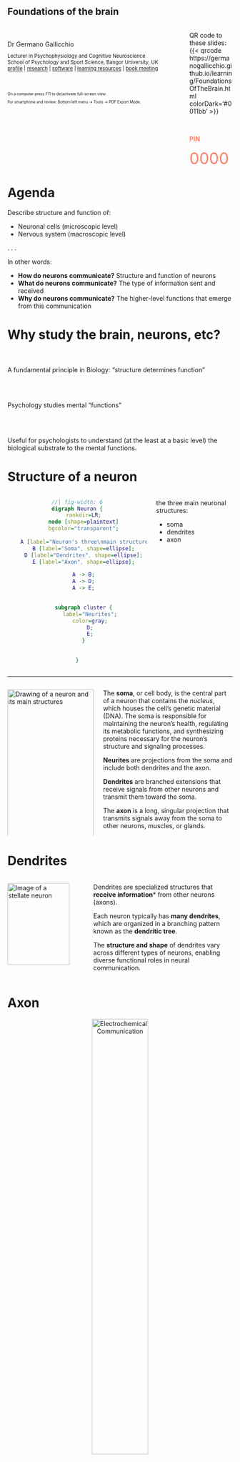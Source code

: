 ## Foundations of the brain {.nostretch .center}


::::{.columns}
:::{.column width=80%}

<br><br>
Dr Germano Gallicchio <br>
<div style="font-size:0.8em">
Lecturer in Psychophysiology and Cognitive Neuroscience <br>
School of Psychology and Sport Science, Bangor University, UK <br>
[profile](https://www.bangor.ac.uk/staff/spss/germano-gallicchio-530785/en) | [research](https://scholar.google.com/citations?user=i3h3GbMAAAAJ&hl=en) | [software](https://github.com/GermanoGallicchio) | [learning resources](https://germanogallicchio.github.io/learning/) | [book meeting](https://outlook.office.com/book/SHESStaffTutorialandDropInHours@bangoroffice365.onmicrosoft.com/?login_hint)
</div>

<br>

<div style="font-size:0.6em">
On a computer press F11 to de/activate full-screen view.

For smartphone and review: Bottom left menu → Tools → PDF Export Mode.
</div>

:::

:::{.column width=20%}
QR code to<br>these slides:
{{< qrcode https://germanogallicchio.github.io/learning/FoundationsOfTheBrain.html colorDark='#0011bb' >}}

<br>

<span class="pulse" style="font-weight: bold; color: rgba(255,40,0,0.6);">PIN</span>

<div contenteditable="true" style="
    min-height: 0;
    padding: 0;
    font-size: 2.5em;
    color: rgba(255,40,0,0.6)
">0000</div>

:::

::::

<style>
.pulse {
  animation: pulse 2s ease-in-out infinite;
}

@keyframes pulse {
  0%, 100% { opacity: 1; }
  50% { opacity: 0.3; }
}
</style>


# Agenda

Describe structure and function of:

- Neuronal cells (microscopic level)
- Nervous system (macroscopic level)

. . . 

In other words:

- **How do neurons communicate?** Structure and function of neurons
- **What do neurons communicate?** The type of information sent and received
- **Why do neurons communicate?** The higher-level functions that emerge from this communication


# Why study the brain, neurons, etc?

<br><br>
[A fundamental principle in Biology: "structure determines function"]{.fragment}

<br><br>

[Psychology studies mental "functions"]{.fragment}

<br><br>

[Useful for psychologists to understand (at the least at a basic level) the biological substrate to the mental functions.]{.fragment}


# Structure of a neuron

::::{.columns}
:::{.column}
<div style="text-align: center;">
```dot
//| fig-width: 6
digraph Neuron {
    rankdir=LR;
    node [shape=plaintext]
    bgcolor="transparent";
    
    A [label="Neuron's three\nmain structures", shape=box];
    B [label="Soma", shape=ellipse];
    D [label="Dendrites", shape=ellipse];
    E [label="Axon", shape=ellipse];

    A -> B;
    A -> D;
    A -> E;
    

    subgraph cluster {
        label="Neurites";
        color=gray;
        D;
        E;
    }

    
}
```
</div>
:::

:::{.column}
the three main neuronal structures:

- soma
- dendrites
- axon
:::
::::

---

:::: {.columns}


::: {.column width=40%}
<img 
    src="https://upload.wikimedia.org/wikipedia/commons/e/e3/Dendrite_%28PSF%29.svg"
    alt="Drawing of a neuron and its main structures"
    width="100%"
/>
:::

::: {.column width=60%}

::: {.fragment}
The **soma**, or cell body, is the central part of a neuron that contains the _nucleus_, which houses the cell's genetic material (DNA). The soma is responsible for maintaining the neuron's health, regulating its metabolic functions, and synthesizing proteins necessary for the neuron's structure and signaling processes.
:::

::: {.fragment}
**Neurites** are projections from the soma and include both dendrites and the axon.
:::

::: {.fragment}
**Dendrites** are branched extensions that receive signals from other neurons and transmit them toward the soma.
:::

::: {.fragment}
The **axon** is a long, singular projection that transmits signals away from the soma to other neurons, muscles, or glands.
:::

:::

::::


# Dendrites

:::: {.columns}
::: {.column}

<img 
    src="https://upload.wikimedia.org/wikipedia/commons/e/e0/A_spiny_stellate_neuron.png"
    alt="Image of a stellate neuron"
    width="90%"
/>

::: aside
Image of a stellate neuron, so called because of the shape of the dendrites
:::

:::


::: {.column}
::: {.fragment}
Dendrites are specialized structures that **receive information*** from other neurons (axons). 
:::

::: {.fragment}
Each neuron typically has **many dendrites**, which are organized in a branching pattern known as the **dendritic tree**. 
:::

::: {.fragment}
The **structure and shape** of dendrites vary across different types of neurons, enabling diverse functional roles in neural communication.
:::

:::
::::



# Axon

<div style="text-align: center;">
<img 
    src="https://pressbooks.cuny.edu/app/uploads/sites/474/2020/05/neuron.jpeg"
    alt="Electrochemical Communication"
    width="50%"
/>
</div>

The **axon** is a singular, elongated projection that **transmits information** away from the soma to other neurons (dendrites or soma). 

. . .

While each neuron has **only one axon**, it may branch into **collaterals** to communicate with multiple targets. 

. . .

<div style="font-size: 0.85em;">
Many axons are **wrapped in myelin**, a fatty substance that enables **faster conduction** of electrical impulses by insulating the axon membrane.
</div>




# Soma

<div style="text-align: center;">
<img 
    src="https://upload.wikimedia.org/wikipedia/commons/e/ed/Neuron_Cell_Body.png"
    alt="Neuron Cell Body"
    width="45%"
/>
</div>


[The soma, also known as the cell body, is the central part of a neuron.]{.fragment} [It contains the nucleus, which houses the cell's genetic material,]{.fragment} [and is responsible for regulating the neuron's activities, including protein synthesis and energy production.]{.fragment}

. . .

The soma **integrates** incoming signals from the dendrites and determines whether to generate an action potential that travels down the axon.


# review questions

Which part of the neuron _mainly_ receives information from other neurons?

a) Axon
b) Soma
c) Myelin
d) Dendrites

[Correct response: d]{.fragment}

[Note the emphasis on mainly in the question: the soma can also receive information but it's not its main function]{.fragment}


<br>

[True or false: Each neuron has multiple axons.]{.fragment}

[Correct response: false]{.fragment}



# Electrochemical Communication: post-synaptic potential

<div style="text-align: center;">
<img 
src="https://upload.wikimedia.org/wikipedia/commons/9/9e/Anatomy_of_neuron.png"
alt="Axon"
width="50%"/>
</div>

<div style="font-size: 0.85em;">

:::{.fragment}
When stimulated, the **dendrites** change their chemicals, generating an electrical **post-synaptic potential**. 
:::

:::{.fragment}
This potential is conducted **passively** towards the soma and then to the **axon hillock**.
:::

:::{.fragment}
The potentials generated by many dendrites are **summed** (some positive, some negative). If the resulting potential is **large enough**, it triggers an **action potential** in the axon.
:::

</div>

# Electrochemical Communication: Action Potential


<div style="text-align: center">
<img 
src="https://t4.ftcdn.net/jpg/07/69/49/69/360_F_769496994_irGYIqNgSe3maHRZTGfgLJsfU0MTpGnl.jpg"
alt="Image of a neuron with its axon in foreground"
width="85%"
>
</div>


[The **action potential** is a rapid change in electrical potential that propagates along the axon]{.fragment}
[and reaches the **synapse**, the interface (or junction) with another neuron.]{.fragment}


# Synapse (Pronounced _ˈsɪn.æps_)

:::: {.columns}
::: {.column}
<img 
    src="https://upload.wikimedia.org/wikipedia/commons/3/37/1225_Chemical_Synapse.jpg"
    alt="Synapse"
    width="100%"
/>
:::



::: {.column}

<div style="font-size:0.85em">
The synapse is the junction between the **axon terminal** of one neuron and the **dendrite** (or soma) of another neuron. 

:::{.fragment}
When an action potential reaches the axon terminal, it triggers the release of **neurotransmitters** into the **synaptic cleft**. 
:::

:::{.fragment}
These chemicals bind to receptors on the post-synaptic neuron, causing changes in its electrical state.
:::
</div>
:::
::::

---

It is the site where **neurotransmitters** are released to allow communication between neurons.

. . .

Synapses can be **excitatory** or **inhibitory**, depending on the type of neurotransmitter and receptor involved. This process is essential for all forms of **neural communication**, including learning, memory, and reflexes.

. . .

The **presynaptic neuron** (sender) releases **neurotransmitters** from its axon terminal into the synaptic cleft, whereas the **postsynaptic neuron** receives and processes the signal. 

. . .

This interaction can either **excite** or **inhibit** the postsynaptic neuron, depending on the type of neurotransmitter and receptor involved.

. . .

The summation of multiple post-synaptic potentials will determine whether that neuron will, in turn, generate its own action potential.

# Neurotransmitters

:::: {.columns}
:::{.column width=40%}
<img src="https://upload.wikimedia.org/wikipedia/commons/3/30/SynapseSchematic_en.svg"
alt="Synapse Schematic"
width="100%"/>
:::

:::{.column width=60%}
Neurotransmitters are molecules that play a crucial role in synaptic communication. They are released by the **presynaptic neuron** into the synaptic cleft in response to an action potential. 

:::
::::

. . .

Once released, neurotransmitters bind to specific receptors on the **postsynaptic neuron**, triggering changes in its electrical or chemical state.


# Neurotransmitters: types of functions

::::{.columns}
:::{.column width=40%}

```dot
//| fig-width: 5
digraph Neurotransmitters {
    rankdir=TB;
    node [shape=plaintext]
    bgcolor="transparent";

    A [label="Neurotransmitters"];
    B [label="Excitatory"];
    C [label="Inhibitory"];
    D [label="Modulatory"];

    A -> B;
    A -> C;
    A -> D;
}
```

:::


:::{.column width=60%}
Neurotransmittes can either:

- excite
- inhibit
- modulate

<div style="font-size:0.85em">
the post-synaptic neuron
</div>
:::
::::

---

**Excitatory neurotransmitters** (e.g., glutamate) increase the likelihood of the postsynaptic neuron firing an action potential.

. . .

**Inhibitory neurotransmitters** (e.g., GABA) decrease the likelihood of the postsynaptic neuron firing.

. . .

**Modulatory neurotransmitters** adjust properties (e.g., excitability) of neural circuits.

. . .

The **interplay** between inhibition and excitation ensures precise and regulated communication among neurons, enabling complex processes such as learning, memory, and motor control.

# Review questions

What is the gap between two neurons called?

<br><br><br>

Explain the difference between pre-synaptic and post-synaptic neurons in synaptic communication.

# Types of Neurons

Neurons can be classified based on several characteristics, including:


- number of dendrites
- shape of dendrites
- axon length
- type of neurotransmitter they release

. . .

This classification highlights the _diversity_ of neurons and their _specialized_ roles in the nervous system.



# Classification by Number of Dendrites

| **Type**     | **Description**                                                                 | **Examples**        |
|--------------|---------------------------------------------------------------------------------|---------------------|
| Unipolar     | Single projection (one neurite) from the soma that branches into dendrites and an axon.      | Sensory neurons     |
| Bipolar      | One axon and one dendrite (two neurites) extending from the soma.                             | Retinal neurons     |
| Multipolar   | One axon and multiple dendrites, the most common type of neuron.               | Motor neurons, interneurons |




# Classification by Number of Dendrites


<div style="text-align: center">
<img 
    src="https://upload.wikimedia.org/wikipedia/commons/1/1e/1207_Neuron_Shape_Classification.jpg"
    alt="Neuron Shape Classification"
    width="60%"
/>
</div>


Illustration of **unipolar**, **bipolar**, or **multipolar** neurons, depending on the number of projections extending from the soma.



# Classification by Shape

| **Type**     | **Description**                                                                 | **Examples**        |
|--------------|---------------------------------------------------------------------------------|---------------------|
| Pyramidal    | Triangular-shaped soma with a long apical dendrite and multiple basal dendrites. | Found in the cerebral cortex |
| Stellate     | Star-shaped neurons with radiating dendrites.                                   | Found in the cerebellum |



# Classification by Shape

<div style="text-align: center">
<img 
    src="https://upload.wikimedia.org/wikipedia/commons/0/0c/Pyramsdal-and-Spiny-stellate-cell.JPG"
    alt="Pyramidal and Stellate Cells"
    width="80%"
/>
</div>


Illustration of **pyramidal** and **stellate** neurons, highlighting their distinct shapes and structural features.




# Classification by Axon Length

| **Type**     | **Description**                                                                 | **Examples**        |
|----------------|------------------------------------------------------------------------------|---------------------|
| Golgi **Type I** | Long axons that extend far from the soma.                                       | Motor neurons       |
| Golgi **Type II**| Short axons that remain close to the soma.                                      | Interneurons        |



. . .

::::{.columns}

:::{.column}
:::{.fragment}
Golgi **Type I** neurons, also known as **projecting neurons**, have long axons that extend to distant targets, enabling communication across different regions of the nervous system.
:::
:::


:::{.column}
:::{.fragment}
Golgi **Type II** neurons, also known as **local circuit neurons**, have short axons that remain close to the soma, facilitating communication within a localized area.
:::
:::
::::


# Classification by Neurotransmitter

[In addition to **excitatory** (i.e., they activate the postsynaptic neuron and increase the likelihood of an action potential)]{.fragment} [ and **inhibitory** (i.e., they suppress the activity of the postsynaptic neuron and reducing the likelihood of an action potential),]{.fragment} [ some neurotransmitters are **modulatory**: they influence the overall activity of neural circuits by altering the strength or dynamics of synaptic communication.]{.fragment}

. . .

For example, a modulatory neurotransmitter can influence the excitability of a postsynaptic neuron.

---


| **Type**       | **Description**                                                                 | **Examples**                     |
|----------------|---------------------------------------------------------------------------------|-----------------------------------|
| Excitatory     | Release neurotransmitters that increase the likelihood of action potentials in the postsynaptic neuron. | Glutamatergic neurons            |
| Inhibitory     | Release neurotransmitters that decrease the likelihood of action potentials in the postsynaptic neuron. | GABAergic neurons                |
| Modulatory     | Release neurotransmitters that modulate the activity of other neurons.          | Dopaminergic, serotonergic neurons |



# Dual Nature of Neural Information Communication

Dendrites receives information. 

. . .

<br>
The soma receives and integrates information. 

. . .

<br>
The axon sends information. 

. . .

<br>
But what information are we talking about? 

. . . 

<br>
**Electrico-chemical potentials**

# Electrico-chemical potentials

::::{.columns}
:::{.column width=60%}

```dot
//| fig-width: 6
digraph NeuralCommunication {
    rankdir=LR;
    bgcolor="transparent";
    node [shape=box];

    A [label="Neural Communication"];
    B [label="Electrical Communication\nWithin Neuron"];
    C [label="Chemical Communication\nBetween Neurons"];

    A -> B;
    A -> C;
}
```

:::

:::{.column width=40%}

Within a neuron, information is transmitted _electrically_ (post-synaptic potentials, action potential).

Between neurons (in the synapse), information is transmitted _chemically_ via neurotransmitters.

:::
::::

Neurons communicate information using both **electrical** and **chemical** mechanisms.


# Spiking Rate and Neural Coding

The action potential is a all-or-nothing event (either sent or not sent): same voltage and same duration for each neuron under stable conditions. 

. . .

So how do neurons communication different information?

. . .

Through **spiking rate**: the _number_ of action potentials sent _per second_. The frequency at which action potentials are sent (i.e., how often they are sent) can vary. 

. . .

The **spiking rate** encodes meaning in neuronal communication.

. . .

For example, a neuron may exhibit a high spiking rate during specific activities, such as processing auditory information during speech, indicating its **specialization** in that domain.

. . .

Neurons that respond to similar types of information are often spatially **grouped together**, reflecting **regional functional specialization**.


# Review questions 

Explain the dual nature of neural communication (electrical vs. chemical)

If all action potentials are the same, how do neurons communicate different types or intensities of information?




# Not just neurons

::::{.columns}
:::{.column}
<img 
    src="https://upload.wikimedia.org/wikipedia/commons/a/a6/Blausen_0870_TypesofNeuroglia.png"
    alt="Types of Neuroglia"
    width="100%"
/>
:::

:::{.column}
Glial cells, or **glia** (pronounced _ˈɡliː.ə_), are _non-neuronal_ cells in the nervous system that provide support, protection, and nourishment to neurons. They play a critical role in maintaining the homeostasis of the neural environment and facilitating efficient neural communication.

This illustration shows **different types of glial cells** and their roles.

:::
::::


# Types of glia

Brief overview of some glial cells

| **Type**         | **Function**                                                                 |
|------------------|-----------------------------------------------------------------------------|
| Astrocytes       | Maintain the blood-brain barrier, regulate nutrient supply, and support synaptic function. |
| Oligodendrocytes | Produce myelin sheaths that insulate axons in the CNS, enabling faster signal transmission. |
| Schwann Cells    | Produce myelin sheaths in the peripheral nervous system (PNS)              |
| Microglia        | Act as immune cells in the CNS, clearing damaged cells and protecting against pathogens |



# Neurons and glia

Until recently, it was believed that the **ratio of neurons to glial cells** in the human brain was approximately **1:10**, meaning there were ten times as many glial cells as neurons. However, recent research has revised this estimate, suggesting a ratio closer to **1:1**.

. . .

This ratio is not uniform across the nervous system; different regions exhibit varying proportions of neurons and glial cells. For example:

- The **cerebral cortex** has a higher density of neurons relative to glial cells.
- The **white matter** contains more glial cells due to the abundance of myelinated axons.



# White and gray matter

::::{.columns}
:::{.column}
<img 
    src="https://upload.wikimedia.org/wikipedia/commons/a/a8/Gray_and_White_matter_of_the_cerebrum.png"
    alt="Gray and White Matter of the Cerebrum"
    width="80%"
/>
:::



:::{.column}
The brain is composed of **gray matter** and **white matter**, each playing distinct roles in neural function.

- **Gray matter** consists primarily of **neuronal cell bodies**, **dendrites**, and **glial cells**. It is involved in processing and integrating information.
- **White matter** is made up of **myelinated axons**, which facilitate the rapid transmission of signals between different brain regions.
:::
::::


# Interim summary

End of the brief "microscopic" view of the brain

. . .

Video to watch in your own time, summarizing some of the content covered so far.

<iframe width="100%" height="315" src="https://www.youtube.com/embed/6qS83wD29PY?start=8" title="YouTube video player" frameborder="0" allow="accelerometer; autoplay; clipboard-write; encrypted-media; gyroscope; picture-in-picture" allowfullscreen></iframe>



# Nervous system

<div style="text-align: center;">

```dot
digraph NervousSystem {
    rankdir=TB;
    bgcolor="transparent";
    node [shape=box, fontsize=11];

    NS [label="Nervous System", shape=oval, fontsize=12];

    CNS [label="Central Nervous System"];
    PNS [label="Peripheral Nervous System"];

    NS -> CNS;
    NS -> PNS;

    Brain [label="Brain"];
    SpinalCord [label="Spinal Cord"];
    CNS -> Brain;
    CNS -> SpinalCord;

    Cerebrum [label="Cerebrum"];
    Cerebellum [label="Cerebellum"];
    Brainstem [label="Brainstem"];
    Brain -> Cerebrum;
    Brain -> Cerebellum;
    Brain -> Brainstem;

    Somatic [label="Somatic Nervous System"];
    Autonomic [label="Autonomic Nervous System"];
    PNS -> Somatic;
    PNS -> Autonomic;

    SensoryAfferent [label="Sensory Afferent"];
    MotorEfferent [label="Motor Efferent"];
    Somatic -> SensoryAfferent;
    Somatic -> MotorEfferent;

    Sympathetic [label="Sympathetic"];
    Parasympathetic [label="Parasympathetic"];
    Enteric [label="Enteric"];
    Autonomic -> Sympathetic;
    Autonomic -> Parasympathetic;
    Autonomic -> Enteric;
}
```
</div>

The central nervous system includes the brain and the spinal cord.


# The cerebrum

<div style="text-align: center;">
```dot
digraph Cerebrum {
    rankdir=TB;
    bgcolor="transparent";
    node [shape=box, fontsize=11];

    F [label="Cerebrum", shape=circle];
    P [label="Cerebral Cortex"];
    Q [label="Subcortical Structures"];
    R [label="Frontal Lobe"];
    S [label="Parietal Lobe"];
    T [label="Temporal Lobe"];
    U [label="Occipital Lobe"];
    V [label="Basal Ganglia"];
    W [label="Thalamus"];
    X [label="Hypothalamus"];

    F -> P;
    F -> Q;
    P -> R;
    P -> S;
    P -> T;
    P -> U;
    Q -> V;
    Q -> W;
    Q -> X;
}
```
</div>

The cerebrum includes multiple structures



# The cerebral cortex

The outermost layer of the brain, responsible for cognitive functions such as **perception**, **decision-making**, **language**, and **conscious thought**. It is divided into four lobes:

::::{.columns}
:::{.column}
<img 
    src="https://upload.wikimedia.org/wikipedia/commons/a/a3/1306_Lobes_of_Cerebral_CortexN.jpg"
    alt="Cerebral Cortex Lobes"
    width="80%"
/>
:::

:::{.column}
- **Frontal Lobe**: Involved in reasoning, planning, and voluntary movement.
- **Parietal Lobe**: Processes sensory information like touch and spatial awareness.
- **Temporal Lobe**: Handles auditory processing and memory.
- **Occipital Lobe**: Dedicated to visual processing.
:::
::::



# Cerebral cortex and cognitive functions

The cerebral cortex enable complex **cognitive functions** such as:

- **Perception**: processing sensory input from various modalities (e.g., hearing, vision, touch, taste) to create a coherent representation of the environment.
- **Attention**: it allows to select relevant stimuli while filtering out distractions
- **Memory**: encoding, storing, and retrieving ot memories.
- **Language**: speech production and comprehension.
- **Decision-Making**: reasoning, problem-solving, and planning, which are essential for making informed decisions.
- **Conscious Thought**: self-awareness and the ability to reflect on one's thoughts and actions.



# Frontal lobe {.scrollable}

The **frontal lobe** is the largest of the brain's lobes and is responsible for a wide range of functions, including:

- **Executive Functions**: Planning, decision-making, problem-solving, and goal-setting.
- **Motor Control**: Houses the **primary motor cortex**, which controls voluntary movements.
- **Language Production**: Includes Broca's area, essential for speech production.
- **Attention and Focus**: Regulates concentration and the ability to shift focus between tasks.
- **Emotional Regulation**: Plays a role in managing emotions and social behavior.
- **Working Memory**: Supports short-term memory and the manipulation of information.
- **Personality**: Influences traits such as self-awareness, motivation, and social interactions.


# Temporal lobe

The **temporal lobe** is located on the sides of the brain, near the ears, is responsible for functions including:

- **Auditory Processing**: Houses the **primary auditory cortex**, which processes sounds and enables hearing.
- **Language Comprehension**: Includes Wernicke's area, essential for understanding spoken and written language.
- **Memory Formation**: Plays a key role in forming and retrieving long-term memories, particularly through the **hippocampus**.
- **Emotional Processing**: Involved in interpreting emotions and social cues, with contributions from the **amygdala**.
- **Object Recognition**: Helps identify and categorize objects and faces through visual processing pathways.
- **Learning**: Supports the acquisition of new information and skills.


# Parietal lobe

The **parietal lobe** is located near the top and back of the brain and is involved in various sensory and integrative functions:

- **Sensory Processing**: Interprets sensory information such as touch, temperature, pain, and pressure.
- **Spatial Awareness**: Helps in understanding spatial relationships and navigating the environment.
- **Proprioception**: Processes information about the position and movement of the body.
- **Integration of Sensory Input**: Combines information from different senses to create a coherent perception of the world.
- **Attention and Focus**: Plays a role in directing attention to relevant stimuli.
- **Mathematical and Logical Reasoning**: Supports numerical processing and problem-solving tasks.


# Occipital lobe

The **occipital lobe** is located at the back of the brain and is primarily responsible for visual processing. Its functions include:

- **Visual Perception**: Processes visual information received from the eyes.
- **Color Recognition**: Interprets and distinguishes different colors.
- **Motion Detection**: Identifies and tracks movement within the visual field.
- **Spatial Processing**: Helps in understanding spatial relationships and depth perception.
- **Object Recognition**: Assists in identifying shapes, patterns, and objects.
- **Visual Memory**: Stores and retrieves visual information for future reference.

# Review question

<br><br>
An athlete suffers a concussion affecting the frontal lobe. Based on the functions of this lobe, what cognitive or motor difficulties might they experience?



# Layers of the cerebral cortex

The cerebral cortex is highly **folded**, increasing its surface area and enabling complex neural processing.

::::{.columns}
:::{.column}
<img 
    src="https://upload.wikimedia.org/wikipedia/commons/d/db/Structure_of_the_cerebellar_cortex.png"
    alt="Structure of the Cerebral Cortex"
    width="100%"
/>
:::

:::{.column}
The cerebral cortex is organized into **six distinct layers**, each with unique types of neurons and connections.

These layers vary in thickness and composition across different parts (structural specialization), reflecting the functional specialization of each region.
:::
::::


# Brodmann areas

::::{.columns}
:::{.column width=30%}
<img 
    src="https://upload.wikimedia.org/wikipedia/commons/5/57/Brodmann_areas.jpg"
    alt="Brodmann Areas"
    width="100%"
/>
:::

:::{.column width=70%}

:::{.fragment}
The cerebral cortex is divided into distinct zones based on differences in cytoarchitecture. These zones, known as **Brodmann areas**, identified in the early 20th century by Korbinian Brodmann. 
:::

:::{.fragment}
Generally, each area is associated with specific functions, such as sensory processing, motor control, or higher cognitive tasks.
:::

:::{.fragment}
For example:

- **Primary motor cortex (Brodmann area 4)**: Contains large pyramidal neurons critical for voluntary _movement_.
- **Broca's area (Brodmann areas 44 and 45)**: Located in the frontal lobe, it is critical for speech _production_ and language processing.
:::

:::
::::


# Optional: Exploration of the brain

<iframe src="https://www.brainfacts.org/3d-brain#intro=false&focus=Brain" width="100%" height="70%" frameborder="0" allowfullscreen=></iframe>

<a href="https://www.brainfacts.org/3d-brain#intro=false&focus=Brain" target="_blank">
https://www.brainfacts.org/3d-brain#intro=false&focus=Brain
</a>

